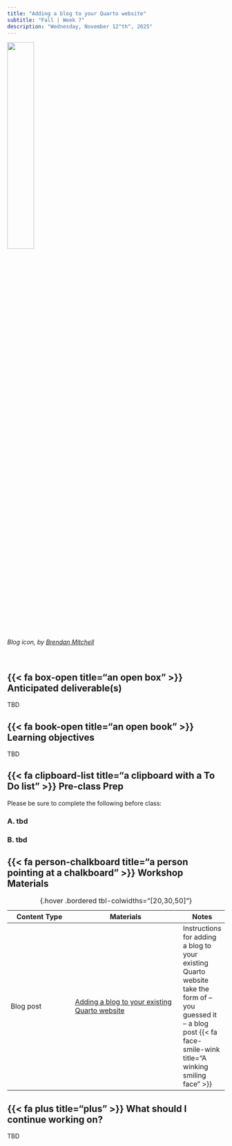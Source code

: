 ```yaml
---
title: "Adding a blog to your Quarto website"
subtitle: "Fall | Week 7"
description: "Wednesday, November 12^th^, 2025"
---
```


::: {.center-text}
![](../images/blog-icon.png){width="35%"}

*[Blog icon, by [Brendan Mitchell](https://theblogicon.wordpress.com/about/){target="_blank"}]{.gray-text}*
:::

<br>

## {{< fa box-open title="an open box" >}} Anticipated deliverable(s) {#anticipated-deliverables}

TBD

## {{< fa book-open title="an open book" >}} Learning objectives {#learning-objectives}

TBD 

## {{< fa clipboard-list title="a clipboard with a To Do list" >}} Pre-class Prep {#pre-class-prep}

Please be sure to complete the following before class:

### A. tbd
### B. tbd

## {{< fa person-chalkboard title="a person pointing at a chalkboard" >}} Workshop Materials {#workshop-materials}

| Content Type | Materials              | Notes |
|--------------|------------------------|-------|
| Blog post    | [Adding a blog to your existing Quarto website](https://samanthacsik.github.io/posts/2022-10-24-quarto-blogs/){target="_blank"} | Instructions for adding a blog to your existing Quarto website take the form of – you guessed it – a blog post {{< fa face-smile-wink title="A winking smiling face" >}} |
: {.hover .bordered tbl-colwidths="[20,30,50]"} 

## {{< fa plus title="plus" >}} What should I continue working on? {#continue-working}

TBD